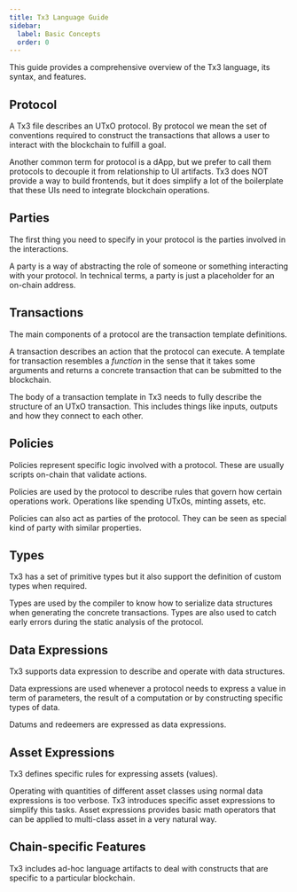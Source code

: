 ```yaml
---
title: Tx3 Language Guide
sidebar:
  label: Basic Concepts
  order: 0
---
```



This guide provides a comprehensive overview of the Tx3 language, its syntax, and features.

## Protocol

A Tx3 file describes an UTxO protocol. By protocol we mean the set of conventions required to construct the transactions that allows a user to interact with the blockchain to fulfill a goal.

Another common term for protocol is a dApp, but we prefer to call them protocols to decouple it from relationship to UI artifacts. Tx3 does NOT provide a way to build frontends, but it does simplify a lot of the boilerplate that these UIs need to integrate blockchain operations.

## Parties

The first thing you need to specify in your protocol is the parties involved in the interactions.

A party is a way of abstracting the role of someone or something interacting with your protocol. In technical terms, a party is just a placeholder for an on-chain address.

<LinkCard title="Party Syntax" href="language/parties" description="Details on how to specify and use Parties" />

## Transactions

The main components of a protocol are the transaction template definitions.

A transaction describes an action that the protocol can execute. A template for transaction resembles a _function_ in the sense that it takes some arguments and returns a concrete transaction that can be submitted to the blockchain.

The body of a transaction template in Tx3 needs to fully describe the structure of an UTxO transaction. This includes things like inputs, outputs and how they connect to each other.

<LinkCard title="Transaction Syntax" href="language/txs" description="Details on how to specify and use Transaction Templates" />

## Policies

Policies represent specific logic involved with a protocol. These are usually scripts on-chain that validate actions. 

Policies are used by the protocol to describe rules that govern how certain operations work. Operations like spending UTxOs, minting assets, etc.

Policies can also act as parties of the protocol. They can be seen as special kind of party with similar properties.

<LinkCard title="Policy Syntax" href="language/policies" description="Details on how to specify and use Policies" />

## Types

Tx3 has a set of primitive types but it also support the definition of custom types when required.

Types are used by the compiler to know how to serialize data structures when generating the concrete transactions. Types are also used to catch early errors during the static analysis of the protocol.


<LinkCard title="Types" href="language/types" description="Details on how to specify and use Types" />

## Data Expressions

Tx3 supports data expression to describe and operate with data structures.

Data expressions are used whenever a protocol needs to express a value in term of parameters, the result of a computation or by constructing specific types of data.

Datums and redeemers are expressed as data expressions.

<LinkCard title="Data Expressions" href="language/data" description="Details on how to specify and use Data Expressions" />

## Asset Expressions

Tx3 defines specific rules for expressing assets (values).

Operating with quantities of different asset classes using normal data expressions is too verbose. Tx3 introduces specific asset expressions to simplify this tasks. Asset expressions provides basic math operators that can be applied to multi-class asset in a very natural way.

<LinkCard title="Asset Expressions" href="language/assets" description="Details on how to specify and use Asset Expressions" />

## Chain-specific Features

Tx3 includes ad-hoc language artifacts to deal with constructs that are specific to a particular blockchain.

<LinkCard title="Cardano Features" href="language/cardano" description="Details on how to specify and use Cardano-specific features" />

